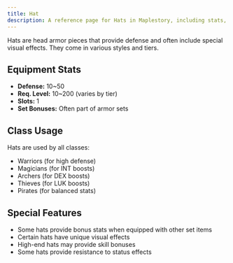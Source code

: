 ```yaml
---
title: Hat
description: A reference page for Hats in Maplestory, including stats, usage, and benefits.
---
```


Hats are head armor pieces that provide defense and often include special visual effects. They come in various styles and tiers.

## Equipment Stats

* **Defense:** 10~50
* **Req. Level:** 10~200 (varies by tier)
* **Slots:** 1
* **Set Bonuses:** Often part of armor sets

## Class Usage

Hats are used by all classes:
* Warriors (for high defense)
* Magicians (for INT boosts)
* Archers (for DEX boosts)
* Thieves (for LUK boosts)
* Pirates (for balanced stats)

## Special Features

* Some hats provide bonus stats when equipped with other set items
* Certain hats have unique visual effects
* High-end hats may provide skill bonuses
* Some hats provide resistance to status effects